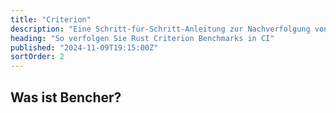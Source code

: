 ```yaml
---
title: "Criterion"
description: "Eine Schritt-für-Schritt-Anleitung zur Nachverfolgung von Rust Criterion Benchmarks in CI"
heading: "So verfolgen Sie Rust Criterion Benchmarks in CI"
published: "2024-11-09T19:15:00Z"
sortOrder: 2
---
```



<Intro
  text="gelernt haben, wie man Rust-Code mit Criterion benchmarkt"
  url="/de/learn/benchmarking/rust/criterion/"
  name="Criterion"
/>

## Was ist Bencher?

<BencherIntro />

<Steps
  adapter="rust_criterion"
  url="/de/docs/explanation/adapters/#-rust-criterion"
/>

<RustCriterion />

<br />

<CallToAction lang={Language.de}/>
